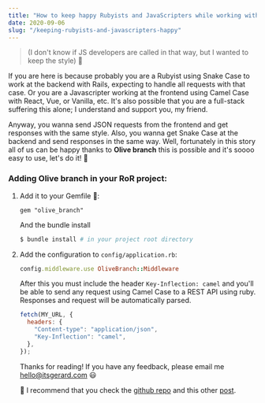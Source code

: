 ```yaml
---
title: "How to keep happy Rubyists and JavaScripters while working with REST APIs 🐫🐍"
date: 2020-09-06
slug: "/keeping-rubyists-and-javascripters-happy"
---
```


> (I don't know if JS developers are called in that way, but I wanted to keep the style) 👀

If you are here is because probably you are a Rubyist using Snake Case to work at the backend with Rails, expecting to handle all requests with that case. Or you are a Javascripter working at the frontend using Camel Case with React, Vue, or Vanilla, etc. It's also possible that you are a full-stack suffering this alone; I understand and support you, my friend.

Anyway, you wanna send JSON requests from the frontend and get responses with the same style. Also, you wanna get Snake Case at the backend and send responses in the same way. Well, fortunately in this story all of us can be happy thanks to **Olive branch** this is possible and it's soooo easy to use, let's do it! 👐

### Adding Olive branch in your RoR project:

1. Add it to your Gemfile 💎:

   ```:title=.Gemfile
   gem "olive_branch"
   ```

   And the bundle install

   ```bash
   $ bundle install # in your project root directory
   ```

2. Add the configuration to `config/application.rb`:

   ```:title=config/application.rb
   config.middleware.use OliveBranch::Middleware
   ```

   After this you must include the header `Key-Inflection: camel` and you'll be able to send any request using Camel Case to a REST API using ruby. Responses and request will be automatically parsed.

   ```js {4}
   fetch(MY_URL, {
     headers: {
       "Content-type": "application/json",
       "Key-Inflection": "camel",
     },
   });
   ```

   Thanks for reading! If you have any feedback, please email me <hello@itsgerard.com> 😃

   📌 I recommend that you check the [github repo](https://github.com/vigetlabs/olive_branch) and this other [post](https://www.viget.com/articles/introducing-olivebranch/).
